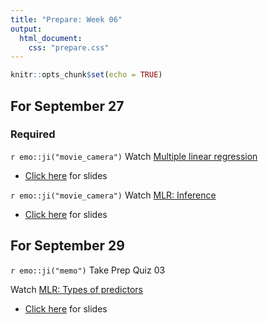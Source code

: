 ```yaml
---
title: "Prepare: Week 06"
output: 
  html_document:
    css: "prepare.css"
---
```


```r
knitr::opts_chunk$set(echo = TRUE)
```


## For September 27

### Required

`r emo::ji("movie_camera")` Watch [Multiple linear regression](https://warpwire.duke.edu/w/Q00FAA/)

- [Click here](https://sta210-fa21.netlify.app/slides/11-mlr-intro.html) for slides

`r emo::ji("movie_camera")` Watch [MLR: Inference](https://warpwire.duke.edu/w/RU0FAA/)

- [Click here](https://sta210-fa21.netlify.app/slides/11-mlr-inference.html) for slides

## For September 29

`r emo::ji("memo")` Take Prep Quiz 03

Watch [MLR: Types of predictors](https://warpwire.duke.edu/w/v1kFAA/)

- [Click here](https://sta210-fa21.netlify.app/slides/12-mlr-predictor-types.html) for slides







